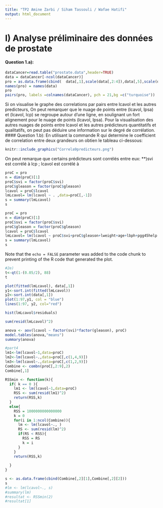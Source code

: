 ```yaml
---
title: "TP2 Amine Zarbi / Siham Tassouli / Wafae Hatifi"
output: html_document
---
```

# I) Analyse préliminaire des données de prostate
#### Question 1.a):
```r
dataCancer=read.table("prostate.data",header=TRUE)
data = dataCancer[-ncol(dataCancer)] 
pro = as.data.frame(cbind(  data[,1],scale(data[,2:4]),data[,5],scale(data[,6]),data[,7],scale(data[,8:9] ) ))
names(pro) = names(data)
pro
pairs(pro, labels =colnames(dataCancer), pch = 21,bg =c("turquoise"))
```

Si on visualise le graphe des correlations par pairs entre lcavol et  les autres predicteurs, On peut remarquer que le nuage de points entre (lcavol, lpsa)  et (lcavol, lcp) se regroupe autour d'une ligne, en soulignant  un fort alignement  pour le nuage de points (lcavol, lpsa). Pour la visualisation des autres nuages de points  entre lcavol et les autres prédicteurs quantitatifs et qualitatifs, on peut pas déduire une information sur le degré de corrélation.
#### Question 1.b):
En utilisant la commande R <cor> qui  determine le coefficient de correlation entre deux grandeurs on obtien le tableau ci-dessous:
```r
knitr::include_graphics("Correla9predicteurs.png")
```
On peut remarque que certains prédicteurs sont corrélés entre eux:
**)svi est corrélé à lcp ; lcavol est corrélé à 
```r
proC = pro
n = dim(proC)[1]
proC$svi = factor(proC$svi)
proC$gleason = factor(proC$gleason)
lcavol = proC$lcavol
lmLcavol= lm(lcavol ~ . ,data=proC[,-1])
s = summary(lmLcavol)
s
```

```r
proC = pro
n = dim(proC)[1]
proC$svi = factor(proC$svi)
proC$gleason = factor(proC$gleason)
lcavol = proC$lcavol
lmLcavol= lm(lcavol ~ proC$svi+proC$gleason+lweight+age+lbph+pgg45help ,data=proC[,-1])
s = summary(lmLcavol)
s
```

Note that the `echo = FALSE` parameter was added to the code chunk to prevent printing of the R code that generated the plot.
```r
#2e)
t<-qt(1-(0.05/2), 88)
t
```
```r
plot(fitted(lmLcavol), data[,1])
y1<-sort.int(fitted(lmLcavol))
y2<-sort.int(data[,1])
plot(1:97,y1, col = "blue")
lines(1:97, y2, col="red")

```
```r
hist(lmLcavol$residuals)
```

```r
sum(resid(lmLcavol)^2)
```


```r
anova <- aov(lcavol ~ factor(svi)*factor(gleason), proC)
model.tables(anova,"means")
summary(anova)
```
```r
#part4
lm1<-lm(lcavol~1,data=proC)
lm2<-lm(lcavol~.,data=proC[,c(1,4,9)])
lm3<-lm(lcavol~.,data=proC[,c(1,2,9)])
Combine <- combn(proC[,2:9],2)
Combine[,1]
```

```r
RSSmin <- function(k){
  if( k == 0 ){
    lm1 <- lm(lcavol~1,data=proC)
    RSS <- sum(resid(lm1)^2)
    return(RSS,k)
  }
  else{
    RSS = 1000000000000000
    k = 0
    for(i in 1:ncol(Combine)){
      lm <- lm(lcavol~., )
      RS <- sum(resid(lm)^2)
      if(RS < RSS){
        RSS = RS
        k = i
      }
    }
    return(RSS,k)
    
  }
}

s <- as.data.frame(cbind(Combine[,2][1],Combine[,2][2]))
s
#lm <- lm(lcavol~., s)
#summary(lm)
#resultat <- RSSmin(2)
#resultat[1]
```

